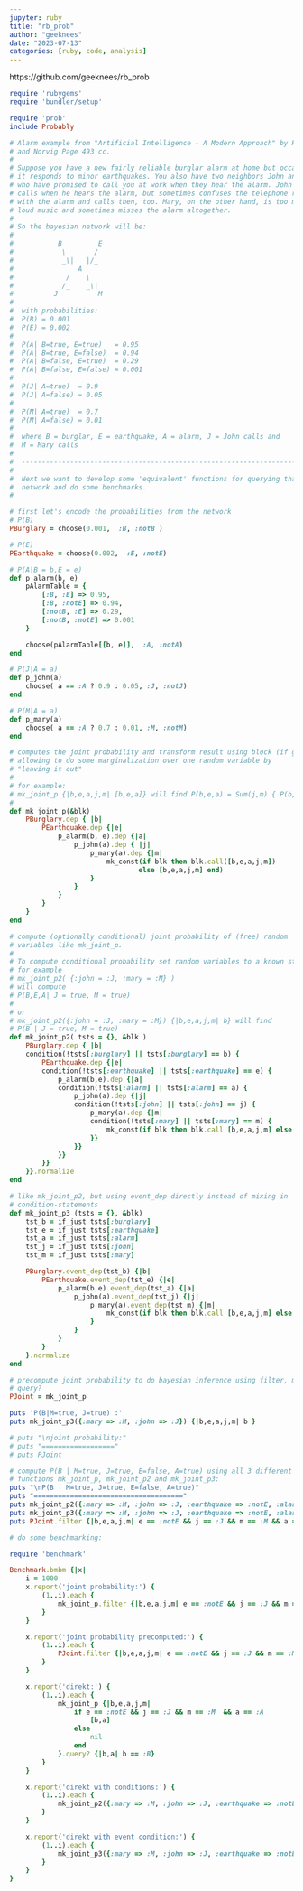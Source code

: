 ```yaml
---
jupyter: ruby
title: "rb_prob"
author: "geeknees"
date: "2023-07-13"
categories: [ruby, code, analysis]
---
```


https://github.com/geeknees/rb_prob

```ruby
require 'rubygems'
require 'bundler/setup'

require 'prob'
include Probably

# Alarm example from "Artificial Intelligence - A Modern Approach" by Russel
# and Norvig Page 493 cc.
#
# Suppose you have a new fairly reliable burglar alarm at home but occasionally
# it responds to minor earthquakes. You also have two neighbors John and Mary,
# who have promised to call you at work when they hear the alarm. John always
# calls when he hears the alarm, but sometimes confuses the telephone ringing
# with the alarm and calls then, too. Mary, on the other hand, is too much in
# loud music and sometimes misses the alarm altogether.
#
# So the bayesian network will be:
#
#           B         E
#            \       /
#            _\|   |/_
#                A
#             /    \
#           |/_    _\|
#          J          M
#
#  with probabilities:
#  P(B) = 0.001
#  P(E) = 0.002
#
#  P(A| B=true, E=true)   = 0.95
#  P(A| B=true, E=false)  = 0.94
#  P(A| B=false, E=true)  = 0.29
#  P(A| B=false, E=false) = 0.001
#
#  P(J| A=true)  = 0.9
#  P(J| A=false) = 0.05
#
#  P(M| A=true)  = 0.7
#  P(M| A=false) = 0.01
#
#  where B = burglar, E = earthquake, A = alarm, J = John calls and
#  M = Mary calls
#
#  ----------------------------------------------------------------------------
#
#  Next we want to develop some 'equivalent' functions for querying that
#  network and do some benchmarks.
#

# first let's encode the probabilities from the network
# P(B)
PBurglary = choose(0.001,  :B, :notB )

# P(E)
PEarthquake = choose(0.002,  :E, :notE)

# P(A|B = b,E = e)
def p_alarm(b, e)
    pAlarmTable = {
        [:B, :E] => 0.95,
        [:B, :notE] => 0.94,
        [:notB, :E] => 0.29,
        [:notB, :notE] => 0.001
    }

    choose(pAlarmTable[[b, e]],  :A, :notA)
end

# P(J|A = a)
def p_john(a)
    choose( a == :A ? 0.9 : 0.05, :J, :notJ)
end

# P(M|A = a)
def p_mary(a)
    choose( a == :A ? 0.7 : 0.01, :M, :notM)
end

# computes the joint probability and transform result using block (if given)
# allowing to do some marginalization over one random variable by
# "leaving it out"
#
# for example:
# mk_joint_p {|b,e,a,j,m| [b,e,a]} will find P(b,e,a) = Sum(j,m) { P(b,e,a,j,m) }
#
def mk_joint_p(&blk)
    PBurglary.dep { |b|
        PEarthquake.dep {|e|
            p_alarm(b, e).dep {|a|
                p_john(a).dep { |j|
                    p_mary(a).dep {|m|
                        mk_const(if blk then blk.call([b,e,a,j,m])
                                else [b,e,a,j,m] end)
                    }
                }
            }
        }
    }
end

# compute (optionally conditional) joint probability of (free) random
# variables like mk_joint_p.
#
# To compute conditional probability set random variables to a known state.
# for example
# mk_joint_p2( {:john = :J, :mary = :M} )
# will compute
# P(B,E,A| J = true, M = true)
#
# or
# mk_joint_p2({:john = :J, :mary = :M}) {|b,e,a,j,m| b} will find
# P(B | J = true, M = true)
def mk_joint_p2( tsts = {}, &blk )
    PBurglary.dep { |b|
    condition(!tsts[:burglary] || tsts[:burglary] == b) {
        PEarthquake.dep {|e|
        condition(!tsts[:earthquake] || tsts[:earthquake] == e) {
            p_alarm(b,e).dep {|a|
            condition(!tsts[:alarm] || tsts[:alarm] == a) {
                p_john(a).dep {|j|
                condition(!tsts[:john] || tsts[:john] == j) {
                    p_mary(a).dep {|m|
                    condition(!tsts[:mary] || tsts[:mary] == m) {
                        mk_const(if blk then blk.call [b,e,a,j,m] else [b,e,a,j,m] end)
                    }}
                }}
            }}
        }}
    }}.normalize
end

# like mk_joint_p2, but using event_dep directly instead of mixing in
# condition-statements
def mk_joint_p3 (tsts = {}, &blk)
    tst_b = if_just tsts[:burglary]
    tst_e = if_just tsts[:earthquake]
    tst_a = if_just tsts[:alarm]
    tst_j = if_just tsts[:john]
    tst_m = if_just tsts[:mary]

    PBurglary.event_dep(tst_b) {|b|
        PEarthquake.event_dep(tst_e) {|e|
            p_alarm(b,e).event_dep(tst_a) {|a|
                p_john(a).event_dep(tst_j) {|j|
                    p_mary(a).event_dep(tst_m) {|m|
                        mk_const(if blk then blk.call [b,e,a,j,m] else [b,e,a,j,m] end)
                    }
                }
            }
        }
    }.normalize
end

# precompute joint probability to do bayesian inference using filter, map and
# query?
PJoint = mk_joint_p

puts 'P(B|M=true, J=true) :'
puts mk_joint_p3({:mary => :M, :john => :J}) {|b,e,a,j,m| b }

# puts "\njoint probability:"
# puts "=================="
# puts PJoint

# compute P(B | M=true, J=true, E=false, A=true) using all 3 different
# functions mk_joint_p, mk_joint_p2 and mk_joint_p3:
puts "\nP(B | M=true, J=true, E=false, A=true)"
puts "====================================="
puts mk_joint_p2({:mary => :M, :john => :J, :earthquake => :notE, :alarm => :A}) { |b,e,a,j,m| b }.query?(&just(:B))
puts mk_joint_p3({:mary => :M, :john => :J, :earthquake => :notE, :alarm => :A}) { |b,e,a,j,m| b }.probability(:B)
puts PJoint.filter {|b,e,a,j,m| e == :notE && j == :J && m == :M && a == :A }.query? {|b,e,a,j,m| b == :B }

# do some benchmarking:

require 'benchmark'

Benchmark.bmbm {|x|
    i = 1000
    x.report('joint probability:') {
        (1..i).each {
            mk_joint_p.filter {|b,e,a,j,m| e == :notE && j == :J && m == :M && a == :A }.query? {|b,e,a,j,m| b == :B }
        }
    }

    x.report('joint probability precomputed:') {
        (1..i).each {
            PJoint.filter {|b,e,a,j,m| e == :notE && j == :J && m == :M && a == :A}.query? {|b,e,a,j,m| b == :B}
        }
    }

    x.report('direkt:') {
        (1..i).each {
            mk_joint_p {|b,e,a,j,m|
                if e == :notE && j == :J && m == :M  && a == :A
                    [b,a]
                else
                    nil
                end
            }.query? {|b,a| b == :B}
        }
    }

    x.report('direkt with conditions:') {
        (1..i).each {
            mk_joint_p2({:mary => :M, :john => :J, :earthquake => :notE, :alarm => :A}) { |b,e,a,j,m| b }.query?(&just(:B))
        }
    }

    x.report('direkt with event condition:') {
        (1..i).each {
            mk_joint_p3({:mary => :M, :john => :J, :earthquake => :notE, :alarm => :A}) { |b,e,a,j,m| b }.query?(&just(:B))
        }
    }
}
```